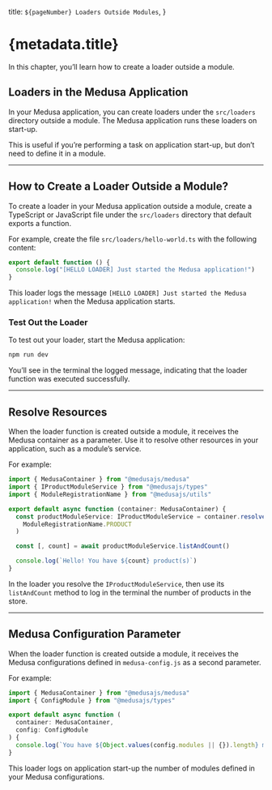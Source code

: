   title: `${pageNumber} Loaders Outside Modules`,
}

# {metadata.title}

In this chapter, you’ll learn how to create a loader outside a module.

## Loaders in the Medusa Application

In your Medusa application, you can create loaders under the `src/loaders` directory outside a module. The Medusa application runs these loaders on start-up.

This is useful if you’re performing a task on application start-up, but don’t need to define it in a module.

---

## How to Create a Loader Outside a Module?

To create a loader in your Medusa application outside a module, create a TypeScript or JavaScript file under the `src/loaders` directory that default exports a function.

For example, create the file `src/loaders/hello-world.ts` with the following content:

```ts title="src/loaders/hello-world.ts"
export default function () {
  console.log("[HELLO LOADER] Just started the Medusa application!")
}
```

This loader logs the message `[HELLO LOADER] Just started the Medusa application!` when the Medusa application starts.

### Test Out the Loader

To test out your loader, start the Medusa application:

```bash npm2yarn
npm run dev
```

You’ll see in the terminal the logged message, indicating that the loader function was executed successfully.

---

## Resolve Resources

When the loader function is created outside a module, it receives the Medusa container as a parameter. Use it to resolve other resources in your application, such as a module’s service.

For example:

```ts title="src/loaders/hello-world.ts" collapsibleLines="1-5" expandButtonLabel="Show Imports"
import { MedusaContainer } from "@medusajs/medusa"
import { IProductModuleService } from "@medusajs/types"
import { ModuleRegistrationName } from "@medusajs/utils"

export default async function (container: MedusaContainer) {
  const productModuleService: IProductModuleService = container.resolve(
    ModuleRegistrationName.PRODUCT
  )

  const [, count] = await productModuleService.listAndCount()

  console.log(`Hello! You have ${count} product(s)`)
}
```

In the loader you resolve the `IProductModuleService`, then use its `listAndCount` method to log in the terminal the number of products in the store.

---

## Medusa Configuration Parameter

When the loader function is created outside a module, it receives the Medusa configurations defined in `medusa-config.js` as a second parameter.

For example:

```ts title="src/loaders/hello-world.ts"
import { MedusaContainer } from "@medusajs/medusa"
import { ConfigModule } from "@medusajs/types"

export default async function (
  container: MedusaContainer,
  config: ConfigModule
) {
  console.log(`You have ${Object.values(config.modules || {}).length} modules!`)
}
```

This loader logs on application start-up the number of modules defined in your Medusa configurations.
